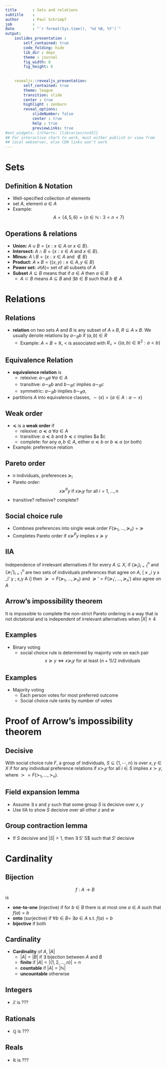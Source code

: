 ```yaml
---
title       : Sets and relations
subtitle    : 
author      : Paul Schrimpf
job         : 
date        : "`r format(Sys.time(), '%d %B, %Y')`"
output:
    ioslides_presentation :
        self_contained: true
        code_folding: hide
        lib_dir : deps
        theme : journal
        fig_width: 8
        fig_height: 6
        
        
    revealjs::revealjs_presentation:
        self_contained: true
        theme: league
        transition: slide
        center : true
        highlight : zenburn
        reveal_options:
            slideNumber: false
            center : true
            help : true
            previewLinks: true 
#ext_widgets: {rCharts: [libraries/nvd3]}
## For interactive chart to work, must either publish or view from
## local webserver, else CDN links won't work 
--- 
```


# Sets

## Definition & Notation

- Well-specified collection of elements
- set $A$, element $a \in A$
- Example:
$$
  A = \{4, 5, 6 \} = \{ n \in \mathbb{N} : 3 < n < 7 \}
$$

## Operations & relations

- **Union:** $A \cup B = \{x: x\in A \text{ or } x \in B\}$.
- **Intersect:** $A \cap B = \{x: x \in A \text{ and } x \in
  B\}$. 
- **Minus:** $A \setminus B = \{ x: x\in A \text{ and }
  \not\in B \}$
- **Product:** $A \times B = \{(x,y): x \in A, y \in B \}$
- **Power set:** $\mathcal{P}(A) =$ set of all subsets of $A$
- **Subset** $A \subseteq B$ means that if $a\in A$ then $a \in B$
  + $A \subset B$ means $A \subseteq B$ and $\exists b \in B$ such
  that $b \not\in A$


# Relations



## Relations

- **relation** on two sets $A$ and $B$ is any subset of $A
  \times B$, $R \subseteq A \times B$. We usually denote relations by
  $a \sim_R b$ if $(a,b) \in R$
  + Example: $A=B=\mathbb{R}$, $<$ is associated with $R_{<} = \{(a,b)
  \in \mathbb{R}^2 : a<b \}$



## Equivalence Relation

- **equivalence relation** is
  + relexive: $a \sim_R a$ $\forall a \in A$
  + transitive: $a \sim_R b$ and $b \sim_R c$ implies
    $a \sim_R c$
  + symmetric: $a \sim_R b$ implies $b \sim_R a$,
- partitions $A$ into equivalence classes, $\sim(x) = \{a \in A: a
  \sim x \}$
  


## Weak order

- $\preceq$ is a **weak order** if
  + relexive: $a \preceq a$ $\forall a \in A$
  + transitive: $a \preceq b$ and $b \preceq c$ implies
    $a \preceq $c
  + complete: for any $a, b \in A$, either $a \preceq b$ or $b
  \preceq a$ (or both)
- Example: preference relation



## Pareto order

- $n$ individuals, preferences $\succeq_i$
- Pareto order:
$$
x \succeq^P y \text{ if } x \succeq_i y \text{ for all } i=1,...,n 
$$
- transitive? reflexive? complete?



## Social choice rule

- Combines preferences into single weak order $F(\succeq_1, ...,
\succeq_n) = \succeq$
- Completes Pareto order if $x \succeq^P y$ implies $x \succeq y$



## IIA

Independence of irrelevant alternatives if for every $A \subseteq X$, if $\{\succeq_i\}_{i=1}^n$ and
$\{\succeq_i'\}_{i=1}^n$ are two sets of individuals preferences that agree on $A$,
\[ x \succeq_i y \iff x \succeq_i' y \; \forall x,y \in A \text{ for each
} i\] 
then $\succeq=F(\succeq_1, ..., \succeq_n)$ and $\succeq'=F(\succeq_1', ...,
\succeq_n')$ also agree on $A$



## Arrow's impossibility theorem

It is impossible to complete the non-strict Pareto ordering in a way that
is not dictatorial and is independent of irrelevant alternatives when
$|X| \geq 4$


## Examples

- Binary voting
  + social choice rule is determined by majority vote on each pair
   $$ x \succeq y \iff x \succeq_i y \text{ for at least $(n+1)/2$
  individuals } $$



## Examples

- Majority voting
  + Each person votes for most preferred outcome
  + Social choice rule ranks by number of votes

# Proof of Arrow's impossibility theorem

## Decisive

With social choice rule $F$, a group of individuals, $S \subseteq
\{1,\cdots,n\}$ is \textbf{decisive} over $x, y \in X$ if for any
individual preference relations if $x \succ_i y$ for all $i \in S$
implies $x \succ y$, where $\succ=F(\succ_1,..., \succ_n)$.

## Field expansion lemma

- Assume $\exists$ $x$ and $y$ such that some group $S$ is decisive
over $x$, $y$
- Use IIA to show $S$ decisive over all other $z$ and $w$

## Group contraction lemma

- If $S$ decisive and $|S| > 1$, then $\exists$ S' \subset S$ such
  that $S'$ decisive


# Cardinality



## Bijection

$$ f: A \to B $$
is

- **one-to-one** (injective) if for $b \in B$ there is at most one
  $a \in A$ such that $f(a) = b$
- **onto** (surjective) if $\forall b \in B=$ $\exists a \in A$
  s.t. $f(a) = b$
- **bijective** if both



## Cardinality

- **Cardinality** of $A$, $|A|$
  + $|A| = |B|$ if $\exists$ bijection between $A$ and $B$
  + **finite** if $|A| = |\{1, 2, ..., n\}| = n$
  + **countable** if $|A| = |\mathbb{N}|$
  + **uncountable** otherwise




## Integers

- $\mathbb{Z}$ is ???



## Rationals

- $\mathbb{Q}$ is ???



## Reals

- $\mathbb{R}$ is ???

